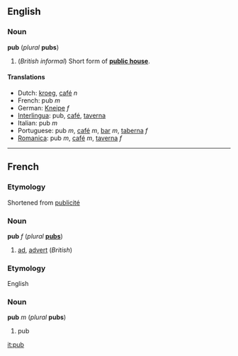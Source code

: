 ==English==
===Noun===
'''pub''' (''plural'' '''pubs''')

#(''British informal'') Short form of '''[[public house]]'''.
<!--disputed #''[[Publication]]''.-->

====Translations====
<!--Give translations of the British concept, not of the equivalent in foreign countries (such as "café"), wherever possible-->
*Dutch: [[kroeg]], [[café]] ''n''
*French: pub ''m''
*German: [[Kneipe]] ''f''
*[[Interlingua]]: pub, [[café]], [[taverna]]
*Italian: pub ''m''
*Portuguese: pub ''m'', [[café]] ''m'', [[bar]] ''m'', [[taberna]] ''f''
*[[Romanica]]: pub ''m'', [[café]] ''m'', [[taverna]] ''f''

----
==French==
===Etymology===
Shortened from [[publicité]]

===Noun===
'''pub''' ''f'' (''plural'' '''[[pubs]]''')

#[[ad]], [[advert]] (''British'')

===Etymology===
English

===Noun===
'''pub''' ''m'' (''plural'' '''pubs''')

#pub

[[it:pub]]